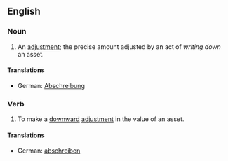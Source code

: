 ==English==

===Noun===
{{en-noun}}

# {{finance|jargon}} An [[adjustment]]; the precise amount adjusted by an act of ''writing down'' an asset.

====Translations====
{{trans-top|adjustment; precise amount adjusted by an act of writing down an asset}}
*German: [[Abschreibung]] {{f}}
{{trans-mid}}
{{trans-bottom}}

===Verb===
{{en-verb|writes down|writing down|wrote down}}

# {{finance|jargon}} To make a [[downward]] [[adjustment]] in the value of an asset.

====Translations====
{{trans-top|to make a downward adjustment in the value of an asset}}
*German: [[abschreiben]]
{{trans-mid}}
{{trans-bottom}}